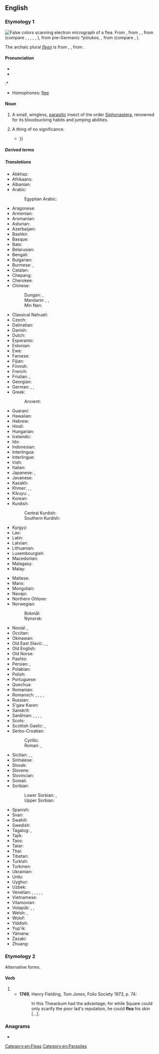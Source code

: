 {{also|fleá}}
==English==
{{wikipedia}}

===Etymology 1===
[[File:Flea Scanning Electron Micrograph False Color.jpg|thumb|False colors scanning electron micrograph of a '''flea'''.]]
From {{inh|en|enm|fle}}, from {{inh|en|ang|flēah}}, {{m|ang|flēa}}, from {{inh|en|gem-pro|*flauhaz}} (compare {{cog|fy|flie}}, {{cog|nds|Flo}}, {{m|nds|Flö}}, {{cog|nl|vlo}}, {{cog|de|Floh}}, {{cog|is|fló}}), from pre-Germanic *''plóukos'', {{m|ine-pro|*plówkos}}, from {{inh|en|ine-pro|*plúsis}} (compare {{cog|la|pulex}}, {{cog|sa|प्लुषि|tr=plúṣi}}).

<!--Moved from [[fleen]].-->The archaic plural ''[[fleen]]'' is from {{inh|en|enm|fleen}}, {{m|enm|flen}}, from {{inh|en|ang|flēan|t=fleas}}.

====Pronunciation====
* {{IPA|en|/fliː/}}
* {{audio|en|en-us-flea.ogg|Audio (US)}}
:* {{rhymes|en|iː}}
* Homophones: [[flee]]

====Noun====
{{en-noun}}

# A small, wingless, [[parasitic]] insect of the order [[Siphonaptera]], renowned for its bloodsucking habits and jumping abilities.
# {{lb|en|derogatory}} A thing of no significance.<!--See "dead dog"-->
#* {{quote-text|en|year=1871|author=Fitz Hugh Ludlow|title=The Heart of the Continent|page=414|passage=The nation of beggars on horseback which first colonized California has left behind it many traditions unworthy of conservation, and multitudinous '''fleas''' not at all traditional, but even less keepworthy {{...}}}}

=====Derived terms=====
{{der3|en|deflea
|fleabag
|flea circus
|flea collar
|flea comb
|flea market
|flea-ridden
|sand flea
|sandfly
}}

=====Translations=====
{{trans-top|parasitic insect}}
* Abkhaz: {{t|ab|аӡ}}
* Afrikaans: {{t|af|vlooi}}
* Albanian: {{t+|sq|plesht|m}}
* Arabic: {{t|ar|بُرْغُوث|m}}
*: Egyptian Arabic: {{t|arz|برغوت|m|tr=barḡūt}}
* Aragonese: {{t|an|pulz}}
* Armenian: {{t+|hy|լու}}
* Aromanian: {{t|rup|puric}}
* Asturian: {{t|ast|pulga|f}}
* Azerbaijani: {{t+|az|birə}}
* Bashkir: {{t|ba|бөрсә|sc=Cyrl}}
* Basque: {{t|eu|arkakuso}}
* Bats: {{t|bbl|ფსიკ}}
* Belarusian: {{t|be|блыха́|f}}
* Bengali: {{t|bn|উপমক্ষিকা}}
* Bulgarian: {{t+|bg|бълха́|f}}
* Burmese: {{t+|my|လှေး|sc=Mymr}}, {{t+|my|အလှေး|sc=Mymr}}
* Catalan: {{t+|ca|puça|f}}
* Chepang: {{t|cdm|य्‍हुङः}}
* Cherokee: {{t|chr|ᏣᏑᎦ}}
* Chinese:
*: Dungan: {{t|dng|гызо}}, {{t|dng|гәзо}}
*: Mandarin: {{t+|cmn|蚤|tr=zǎo}}, {{t+|cmn|跳蚤|tr=tiàozǎo}}, {{t+|cmn|虼蚤|tr=gèzǎo}}
*: Min Nan: {{t+|nan|虼蚤|tr=ka-cháu}}
* Classical Nahuatl: {{t|nci|tecpin}}
* Czech: {{t+|cs|blecha|f}}
* Dalmatian: {{t|dlm|pulco|m}}
* Danish: {{t+|da|loppe|c}}
* Dutch: {{t+|nl|vlo|f}}
* Esperanto: {{t+|eo|pulo}}
* Estonian: {{t+|et|kirp}}
* Ewe: {{t|ee|dosu|n}}
* Faroese: {{t|fo|loppa|f}}
* Fijian: {{t+|fj|kutu}}
* Finnish: {{t+|fi|kirppu}}
* French: {{t+|fr|puce|f}}
* Friulian: {{t|fur|pulç|f}}, {{t|fur|pulč|f}}
* Georgian: {{t|ka|რწყილი|sc=Geor}}
* German: {{qualifier|♂♀}} {{t+|de|Floh|m}}, {{qualifier|♂}} {{t|de|Flohmännchen|n}}, {{qualifier|♀}} {{t|de|Flohweibchen|n}}
* Greek: {{t+|el|ψύλλος|m}}
*: Ancient: {{t|grc|ψύλλος|m}}
* Guaraní: {{t|gn|tûngusu}}
* Hawaiian: {{t|haw|'uku}}
* Hebrew: {{t+|he|פַּרְעוֹשׁ|tr=par'ósh|sc=Hebr}}
* Hindi: {{t+|hi|पिस्सू|tr=pissū|sc=Deva}}
* Hungarian: {{t+|hu|bolha}}
* Icelandic: {{t+|is|fló|f}}
* Ido: {{t-needed|io}}
* Indonesian: {{t+|id|pinjal}}
* Interlingua: {{t|ia|pulice}}
* Interlingue: {{t|ie|pulce}}
* Irish: {{t+|ga|dreancaid|f}}
* Italian: {{t+|it|pulce|f}}
* Japanese: {{t+|ja|蚤|tr=のみ, nomi}}, {{t+|ja|ノミ|tr=nomi}}
* Javanese: {{t-needed|jv}}
* Kazakh: {{t+|kk|бүрге}}
* Khmer: {{t+|km|ចៃ}}, {{t+|km|ដង្កែ}}, {{t+|km|អំបាត}}
* Kikuyu: {{t|ki|thuya|c9|c10}}, {{t|ki|kĩroboto|c7}} {{qualifier|large one}}
* Korean: {{t+|ko|벼룩}}
* Kurdish: {{t+|ku|kêç}}
*: Central Kurdish: {{t|ckb|كێچ|tr=kēč}}
*: Southern Kurdish: {{t|sdh|کەیک|tr=kayk}}
* Kyrgyz: {{t+|ky|бүргө}}
* Lao: {{t|lo|ໝັດ}}
* Latin: {{t+|la|pūlex|m}}
* Latvian: {{t+|lv|blusa|f}}
* Lithuanian: {{t+|lt|blusa|f}}
* Luxembourgish: {{t|lb|Flou|f}}
* Macedonian: {{t|mk|болва|f}}
* Malagasy: {{t+|mg|parasy}}
* Malay: {{t|ms|pinjal}}
{{trans-mid}}
* Maltese: {{t|mt|bergħud|m}}
* Manx: {{t|gv|jargan|m}}
* Mongolian: {{t|mn|нохой бөөс}}
* Navajo: {{t|nv|yaaʼ}}
* Northern Ohlone: {{t|cst|pó̄r}}
* Norwegian:
*: Bokmål: {{t|nb|loppe|m|f}}
*: Nynorsk: {{t|nn|loppe|f}}
* Novial: {{t|nov|pulex}}, {{t|nov|pulexe}}
* Occitan: {{t|oc|piusa|f}}
* Okinawan: {{t|ryu|蚤|tr=ぬみ, numi}}
* Old East Slavic: {{t|orv|блъха|f}}, {{t|orv|блоха|f}}, {{t|orv|бълоха|f}}
* Old English: {{t-needed|ang}}
* Old Norse: {{t|non|fló|f}}
* Pashto: {{t|ps|ورږه|f|tr=wrǝ́ẓa}}
* Persian: {{t+|fa|کک|tr=kak}}, {{t+|fa|کیک|tr=kayk}}
* Polabian: {{t|pox|blåxă|f}}
* Polish: {{t+|pl|pchła|f}}
* Portuguese: {{t+|pt|pulga|f}}
* Quechua: {{t|qu|piki}}
* Romanian: {{t+|ro|purice|m}}
* Romansch: {{t|rm|pilesch}}, {{t|rm|pelisch}}, {{t|rm|pelesch}}, {{t|rm|pülesch}}, {{t|rm|pülsch}}
* Russian: {{t+|ru|блоха́|f}}
* S'gaw Karen: {{t|ksw|ကျံ}}
* Sanskrit: {{t-needed|sa}}
* Sardinian: {{t|sc|puighi}}, {{t|sc|puliche}}, {{t|sc|pulige}}, {{t|sc|pulighe}}, {{t|sc|pulixi}}
* Scots: {{t|sco|flae}}
* Scottish Gaelic: {{t|gd|deargad|f}}, {{t|gd|deargann|f}}
* Serbo-Croatian:
*: Cyrillic: {{t|sh|бу̀ва|f}}
*: Roman: {{t+|sh|bùva|f}}, {{t+|sh|bùha|f}}
* Sicilian: {{t+|scn|pùlici}}, {{t+|scn|puci}}, {{t+|scn|purci}}
* Sinhalese: {{t|si|බලුමැක්‍කා|sc=Sinh}}
* Slovak: {{t+|sk|blcha|f}}
* Slovene: {{t+|sl|bólha|f}}
* Slovincian: {{t|zlw-slv|pχlȧ̃|f}}
* Somali: {{t|so|booddo}}
* Sorbian:
*: Lower Sorbian: {{t|dsb|pcha|f}}, {{t|dsb|bcha|f}}
*: Upper Sorbian: {{t|hsb|pcha|f}}
* Spanish: {{t+|es|pulga|f}}
* Svan: {{t|sva|ზჷსყ}}
* Swahili: {{t+|sw|kiroboto|c7|c8}}
* Swedish: {{t+|sv|loppa|c}}
* Tagalog: {{t|tl|pulgas}}, {{t|tl|hanip}} {{qualifier|chicken flea}}
* Tajik: {{t+|tg|кайк}}
* Taos: {{t|twf|phìayána}}
* Tatar: {{t+|tt|борча}}
* Thai: {{t+|th|หมัด}}
* Tibetan: {{t|bo|ལྗི་བ}}
* Turkish: {{t+|tr|pire}}
* Turkmen: {{t+|tk|büre}}
* Ukrainian: {{t+|uk|блоха́|f}}
* Urdu: {{t|ur|پسو|tr=pissū|sc=ur-Arab}}
* Uyghur: {{t|ug|بۈرگە|sc=ug-Arab}}
* Uzbek: {{t+|uz|burga}}
* Venetian: {{t|vec|pulç}}, {{t|vec|pulxo}}, {{t|vec|polxe}}, {{t|vec|pulexe}}, {{t|vec|pułexe}}, {{t|vec|pułega}}
* Vietnamese: {{t+|vi|bọ chét}}
* Vilamovian: {{t|wym|fłuch|m}}
* Volapük: {{qualifier|♂♀}} {{t+|vo|flib}}, {{qualifier|♂}} {{t|vo|hiflib}}, {{qualifier|♀}} {{t|vo|jiflib}}
* Welsh: {{t|cy|chwannen|f}}, {{t|cy|chwain|f-p}}
* Wolof: {{t+|wo|fel|alt=fel wi}}
* Yiddish: {{t|yi|פֿלוי|m}}
* Yup'ik: {{t|esu|keggerpak}}
* Yámana: {{t|yag|šinuš}}
* Zazaki: {{t|zza|keki}}
* Zhuang: {{t|za|maet}}
{{trans-bottom}}

===Etymology 2===
Alternative forms.

====Verb====
{{en-verb|fleas|fleaing|flead}}

# {{obsolete spelling of|en|flay}}
#* '''1749''', Henry Fielding, ''Tom Jones'', Folio Society 1973, p. 74:
#*: In this Thwackum had the advantage; for while Square could only scarify the poor lad's reputation, he could '''flea''' his skin [...].

===Anagrams===
* {{anagrams|en|a=aefl|Lafe|Leaf|alef|feal|leaf}}

[[Category:en:Fleas]]
[[Category:en:Parasites]]